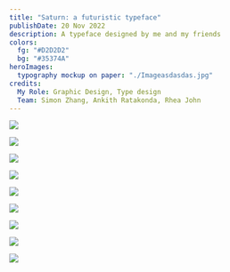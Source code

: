 ```yaml
---
title: "Saturn: a futuristic typeface"
publishDate: 20 Nov 2022
description: A typeface designed by me and my friends
colors:
  fg: "#D2D2D2"
  bg: "#35374A"
heroImages:
  typography mockup on paper: "./Imageasdasdas.jpg"
credits:
  My Role: Graphic Design, Type design
  Team: Simon Zhang, Ankith Ratakonda, Rhea John
---
```


![](./Imageasdasdas.jpg)

![](<./Frame 25.jpg>)

![](<./Frame 20.jpg>)

![](<./Frame 24.jpg>)

![](<./Frame 27.jpg>)

![](<./Frame 28.jpg>)

![](<./Frame 30.jpg>)

![](<./Frame 1.jpg>)

![](<./Frame 19.jpg>)

